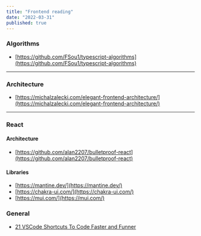 ```yaml
---
title: "Frontend reading"
date: "2022-03-31"
published: true
---
```


### Algorithms

- [https://github.com/FSou1/typescript-algorithms](https://github.com/FSou1/typescript-algorithms)

---

### Architecture

- [https://michalzalecki.com/elegant-frontend-architecture/](https://michalzalecki.com/elegant-frontend-architecture/)

---

### React

#### Architecture

- [https://github.com/alan2207/bulletproof-react](https://github.com/alan2207/bulletproof-react)

#### Libraries

- [https://mantine.dev/](https://mantine.dev/)
- [https://chakra-ui.com/](https://chakra-ui.com/)
- [https://mui.com/](https://mui.com/)


### General

- [21 VSCode Shortcuts To Code Faster and Funner](https://jsmanifest.com/21-vscode-shortcuts-to-code-faster-and-funner/#:~:text=The%20quickest%20way%20to%20get,to%20go%20to%20the%20end.
)
